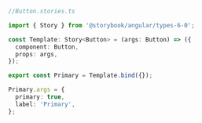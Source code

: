 ```ts
//Button.stories.ts

import { Story } from '@storybook/angular/types-6-0';

const Template: Story<Button> = (args: Button) => ({
  component: Button,
  props: args,
});

export const Primary = Template.bind({});

Primary.args = {
  primary: true,
  label: 'Primary',
};
```
